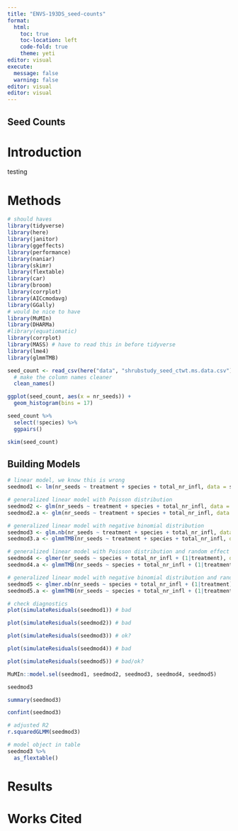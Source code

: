 ```yaml
---
title: "ENVS-193DS_seed-counts"
format: 
  html:
    toc: true
    toc-location: left
    code-fold: true
    theme: yeti
editor: visual
execute: 
  message: false
  warning: false
editor: visual
editor: visual
---
```


## Seed Counts

# Introduction

testing

# Methods

```r
# should haves
library(tidyverse)
library(here)
library(janitor)
library(ggeffects)
library(performance)
library(naniar)
library(skimr)
library(flextable)
library(car)
library(broom)
library(corrplot)
library(AICcmodavg)
library(GGally)
# would be nice to have
library(MuMIn)
library(DHARMa)
#library(equatiomatic)
library(corrplot)
library(MASS) # have to read this in before tidyverse 
library(lme4)
library(glmmTMB)
```

```r
seed_count <- read_csv(here("data", "shrubstudy_seed_ctwt.ms.data.csv")) %>% 
  # make the column names cleaner
  clean_names()
```

```r
ggplot(seed_count, aes(x = nr_seeds)) +
  geom_histogram(bins = 17)
```

```r
seed_count %>% 
  select(!species) %>% 
  ggpairs()
```

```r
skim(seed_count)
```

## Building Models

```r
# linear model, we know this is wrong
seedmod1 <- lm(nr_seeds ~ treatment + species + total_nr_infl, data = seed_count)

# generalized linear model with Poisson distribution
seedmod2 <- glm(nr_seeds ~ treatment + species + total_nr_infl, data = seed_count, family = "poisson")
seedmod2.a <- glm(nr_seeds ~ treatment + species + total_nr_infl, data = seed_count, family = "poisson")

# generalized linear model with negative binomial distribution
seedmod3 <- glm.nb(nr_seeds ~ treatment + species + total_nr_infl, data = seed_count)
seedmod3.a <- glmmTMB(nr_seeds ~ treatment + species + total_nr_infl, data = seed_count, family = "nbinom2")

# generalized linear model with Poisson distribution and random effect of site
seedmod4 <- glmer(nr_seeds ~ species + total_nr_infl + (1|treatment), data = seed_count, family = "poisson")
seedmod4.a <- glmmTMB(nr_seeds ~ species + total_nr_infl + (1|treatment), data = seed_count, family = "poisson")

# generalized linear model with negative binomial distribution and random effect of site
seedmod5 <- glmer.nb(nr_seeds ~ species + total_nr_infl + (1|treatment), data = seed_count)
seedmod5.a <- glmmTMB(nr_seeds ~ species + total_nr_infl + (1|treatment), data = seed_count, family = "nbinom2")
```

```r
# check diagnostics
plot(simulateResiduals(seedmod1)) # bad

plot(simulateResiduals(seedmod2)) # bad

plot(simulateResiduals(seedmod3)) # ok?

plot(simulateResiduals(seedmod4)) # bad

plot(simulateResiduals(seedmod5)) # bad/ok?
```

```r
MuMIn::model.sel(seedmod1, seedmod2, seedmod3, seedmod4, seedmod5)
```

```r
seedmod3
```

```r
summary(seedmod3)
```

```r
confint(seedmod3)
```

```r
# adjusted R2
r.squaredGLMM(seedmod3)
```

```r
# model object in table
seedmod3 %>% 
  as_flextable()
```

# Results

# Works Cited

